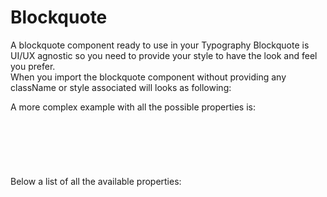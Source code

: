 
<Meta title="DCXLibrary/Typography/Blockquote/Documentation" />

# Blockquote

A blockquote component ready to use in your Typography
Blockquote is UI/UX agnostic so you need to provide your style to have the look and feel you prefer.  
When you import the blockquote component without providing any className or style associated will looks as following:

<Canvas of={BlockquoteStories.Unstyled} />

A more complex example with all the possible properties is:

```js
<Blockquote
  value="This is the content of the blockquote."
  className="my-classname"
  props={{ id: 'my-blockquote' }}
/>
```

Below a list of all the available properties:

<ArgTypes of={BlockquoteStories} />
